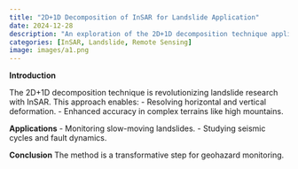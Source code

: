 ```yaml
---
title: "2D+1D Decomposition of InSAR for Landslide Application"
date: 2024-12-28
description: "An exploration of the 2D+1D decomposition technique applied to InSAR for landslide analysis."
categories: [InSAR, Landslide, Remote Sensing]
image: images/a1.png
---
```


**Introduction**

The 2D+1D decomposition technique is revolutionizing landslide research with InSAR. This approach enables:
- Resolving horizontal and vertical deformation.
- Enhanced accuracy in complex terrains like high mountains.

**Applications**
- Monitoring slow-moving landslides.
- Studying seismic cycles and fault dynamics.

**Conclusion**
The method is a transformative step for geohazard monitoring.

